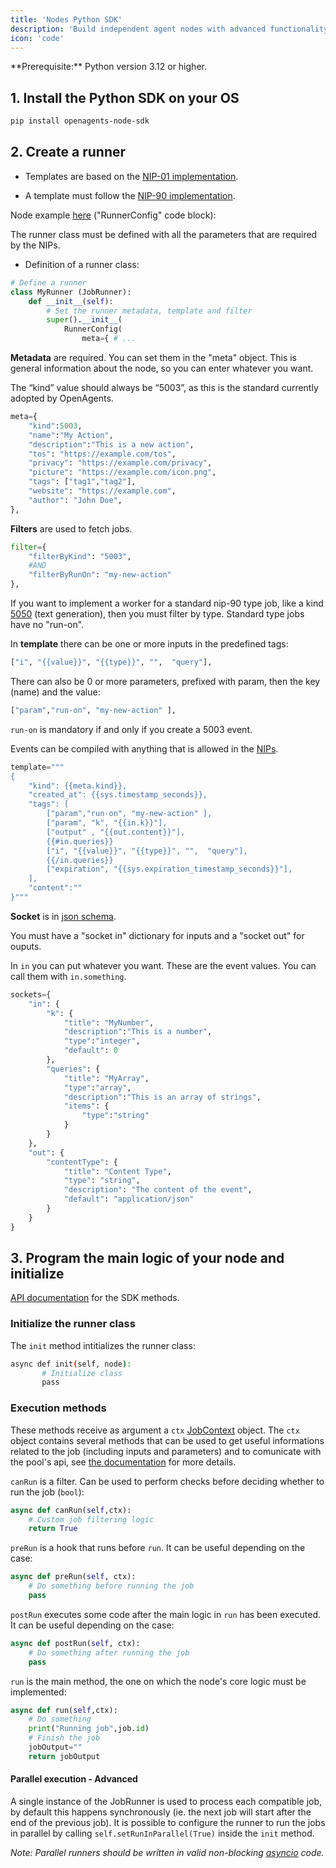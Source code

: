 ```yaml
---
title: 'Nodes Python SDK'
description: 'Build independent agent nodes with advanced functionality'
icon: 'code'
---
```


<Info>
  **Prerequisite:** Python version 3.12 or higher.
</Info>

## 1. Install the Python SDK on your OS

```bash
pip install openagents-node-sdk
```

## 2. Create a runner

- Templates are based on the [NIP-01 implementation](https://github.com/nostr-protocol/nips/blob/master/01.md).

- A template must follow the [NIP-90 implementation](https://github.com/nostr-protocol/nips/blob/master/90.md).

Node example [here](https://github.com/OpenAgentsInc/openagents-node-python-sdk) ("RunnerConfig" code block):

The runner class must be defined with all the parameters that are required by the NIPs.

- Definition of a runner class:

```python
# Define a runner
class MyRunner (JobRunner):
    def __init__(self):
        # Set the runner metadata, template and filter
        super().__init__(
            RunnerConfig(
                meta={ # ...
```

**Metadata** are required. You can set them in the "meta" object. This is general information about the node, so you can enter whatever you want.

The “kind” value should always be “5003”, as this is the standard currently adopted by OpenAgents.

```python
meta={
    "kind":5003,
    "name":"My Action",
    "description":"This is a new action",
    "tos": "https://example.com/tos",
    "privacy": "https://example.com/privacy",
    "picture": "https://example.com/icon.png",
    "tags": ["tag1","tag2"],
    "website": "https://example.com",
    "author": "John Doe",
},
```

**Filters** are used to fetch jobs.


```python
filter={
    "filterByKind": "5003",
    #AND
    "filterByRunOn": "my-new-action"
},
```
If you want to implement a worker for a standard nip-90 type job, like a kind [5050](https://github.com/nostr-protocol/data-vending-machines/blob/master/kinds/5050.md) (text generation), then you must filter by type. Standard type jobs have no "run-on".

In **template** there can be one or more inputs in the predefined tags:

```python
["i", "{{value}}", "{{type}}", "",  "query"],
```

There can also be 0 or more parameters, prefixed with param, then the key (name) and the value:

```python
["param","run-on", "my-new-action" ],
```

`run-on` is mandatory if and only if you create a 5003 event.

Events can be compiled with anything that is allowed in the [NIPs](https://github.com/nostr-protocol/nips).

```python
template="""
{
    "kind": {{meta.kind}},
    "created_at": {{sys.timestamp_seconds}},
    "tags": [
        ["param","run-on", "my-new-action" ],
        ["param", "k", "{{in.k}}"],
        ["output" , "{{out.content}}"],
        {{#in.queries}}
        ["i", "{{value}}", "{{type}}", "",  "query"],
        {{/in.queries}}
        ["expiration", "{{sys.expiration_timestamp_seconds}}"],
    ],
    "content":""
}"""
```

**Socket** is in [json schema](https://json-schema.org/).

You must have a "socket in" dictionary for inputs and a "socket out" for ouputs.

In `in` you can put whatever you want. These are the event values. You can call them with `in.something`.

```python
sockets={
    "in": {
        "k": {
            "title": "MyNumber",
            "description":"This is a number",
            "type":"integer",
            "default": 0
        },
        "queries": {
            "title": "MyArray",
            "type":"array",
            "description":"This is an array of strings",
            "items": {
                "type":"string"
            }
        }
    },
    "out": {
        "contentType": {
            "title": "Content Type",
            "type": "string",
            "description": "The content of the event",
            "default": "application/json"
        }
    }
}
```

## 3. Program the main logic of your node and initialize

[API documentation](https://openagentsinc.github.io/openagents-node-python-sdk/index.html) for the SDK methods.

### Initialize the runner class

The `init` method intitializes the runner class:

```bash
async def init(self, node):
       # Initialize class
       pass
```

### Execution methods

These methods receive as argument a `ctx` [JobContext](https://openagentsinc.github.io/openagents-node-python-sdk/JobContext.html) object.
The `ctx` object contains several methods that can be used to get useful informations related to the job (including inputs and parameters) and to comunicate with the pool's api, see [the documentation](https://openagentsinc.github.io/openagents-node-python-sdk/JobContext.html) for more details.

`canRun` is a filter. Can be used to perform checks before deciding whether to run the job (`bool`):

```python
async def canRun(self,ctx):
    # Custom job filtering logic
    return True
```

`preRun` is a hook that runs before `run`. It can be useful depending on the case:

```python
async def preRun(self, ctx):
    # Do something before running the job
    pass
```

`postRun` executes some code after the main logic in `run` has been executed. It can be useful depending on the case:

```python
async def postRun(self, ctx):
    # Do something after running the job
    pass
```

`run` is the main method, the one on which the node's core logic must be implemented:

```python
async def run(self,ctx):
    # Do something
    print("Running job",job.id)
    # Finish the job
    jobOutput=""
    return jobOutput
```

#### Parallel execution - Advanced

A single instance of the JobRunner is used to process each compatible job, by default this happens synchronously (ie. the next job will start after the end of the previous job).
It is possible to configure the runner to run the jobs in parallel by calling `self.setRunInParallel(True)` inside the `init` method.

*Note: Parallel runners should be written in valid non-blocking [asyncio](https://docs.python.org/3/library/asyncio.html) code.*
